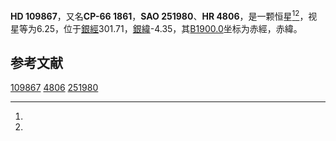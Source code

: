 {{Starbox begin
| name = HD 109867
}}
{{Starbox observe
| epoch = [[J2000.0|J2000.0]]
| constell = {{星座名待查}}<ref name=SIMBAD>{{cite web
 | url=http://simbad.u-strasbg.fr/simbad/sim-id?Ident=HR+4806
 | title=Pulsating variable Star
 | publisher=Centre de Données astronomiques de Strasbourg
 | work=SIMBAD
 | accessdate=2012-07-13
 | archive-date=2016-03-19
 | archive-url=https://web.archive.org/web/20160319015411/http://simbad.u-strasbg.fr/simbad/sim-id?Ident=HR+4806
 | dead-url=no
 }}</ref><ref name=DATA>{{cite web
 | url=http://vizier.u-strasbg.fr/viz-bin/VizieR-5?-out.add=.&-source=5050&-corr=PK=HR&-out.max=9999&HR=4806
 | title=VizieR Detailed Page
 | accessdate=2012-07-13
 | archive-date=2016-03-05
 | archive-url=https://web.archive.org/web/20160305020157/http://vizier.u-strasbg.fr/viz-bin/VizieR-5?-out.add=.&-source=5050&-corr=PK=HR&-out.max=9999&HR=4806
 | dead-url=no
 }}</ref>
| 星官 = 
| ra = {{RA|12|38|52.5}}<ref name=SIMBAD /><ref name=DATA />
| dec = {{DEC|-67|11|35}}<ref name=SIMBAD /><ref name=DATA />
| appmag_v = 6.25<ref name=SIMBAD /><ref name=DATA />
}}
{{Starbox character
| class = B1Ia<ref name=SIMBAD /><ref name=DATA />
| b-v = 0.06<ref name=SIMBAD /><ref name=DATA />
| u-b = -0.85<ref name=SIMBAD /><ref name=DATA />
| r-i = <ref name=SIMBAD /><ref name=DATA />
| variable = 
}}
{{Starbox astrometry
| radial_v = -0.85
| prop_mo_ra = -16
| parallax = 
| p_error = 
}}
{{Starbox catalog
| names =CP-66 1861，[[SAO星表|SAO]] 251980，[[HD星表|HD]] 109867，[[HR星表|HR]] 4806}}
{{Starbox reference |Simbad=HR+4806}}
{{Starbox end}}

'''HD 109867'''，又名'''CP-66 1861'''，'''SAO 251980'''、'''HR 4806'''，是一颗恒星<ref name=SIMBAD /><ref name=DATA />，视星等为6.25，位于[[銀道座標系|銀經]]301.71，[[銀道座標系|銀緯]]-4.35，其[[B1900.0|B1900.0]]坐标为赤經{{RA|12|32|56.2}}，赤緯{{DEC|-66|-4.35|34}}。

== 参考文献 ==
{{reflist}}

{{star-stub}}

[[Category:HD和HDE天體|109867]]
[[Category:HR天體|4806]]
[[Category:SAO天體|251980]]